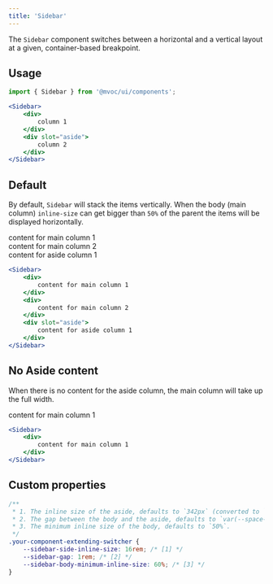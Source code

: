 ```yaml
---
title: 'Sidebar'
---
```



The `Sidebar` component switches between a horizontal and a vertical layout at a given, container-based breakpoint.

## Usage

```jsx
import { Sidebar } from '@mvoc/ui/components';

<Sidebar>
	<div>
		column 1
	</div>
	<div slot="aside">
		column 2
	</div>
</Sidebar>
```

## Default
By default, `Sidebar` will stack the items vertically. When the body (main column) `inline-size` can get bigger than `50%` of the parent the items will be displayed horizontally.

<div class="not-content">
	<Sidebar>
		<div>
			content for main column 1
		</div>
		<div>
			content for main column 2
		</div>
		<div slot="aside">
			content for aside column 1
		</div>
	</Sidebar>
</div>

```jsx
<Sidebar>
	<div>
		content for main column 1
	</div>
	<div>
		content for main column 2
	</div>
	<div slot="aside">
		content for aside column 1
	</div>
</Sidebar>
```

## No Aside content

When there is no content for the aside column, the main column will take up the full width.

<div class="not-content">
	<Sidebar>
		<div>
			content for main column 1
		</div>
	</Sidebar>
</div>

```jsx
<Sidebar>
	<div>
		content for main column 1
	</div>
</Sidebar>
```

## Custom properties

```css
/**
 * 1. The inline size of the aside, defaults to `342px` (converted to `rem`)
 * 2. The gap between the body and the aside, defaults to `var(--space-8)`.
 * 3. The minimum inline size of the body, defaults to `50%`.
 */
.your-component-extending-switcher {
	--sidebar-side-inline-size: 16rem; /* [1] */
	--sidebar-gap: 1rem; /* [2] */
	--sidebar-body-minimum-inline-size: 60%; /* [3] */
}
```
